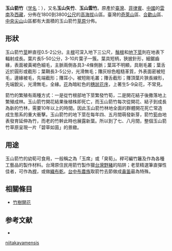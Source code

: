 {{noteTA
|1=zh-cn:玉山竹属;zh-tw:玉山箭竹屬
}}
{{Speciesbox
| image = Yushania niitakayamensis in Hehuanshan 07-03-2008.JPG
| image_width = 200px
| genus = Yushania
| species = niitakayamensis
| authority = ([[Hayata|Hayata]]) [[耿伯介|Keng]] f., 1957
}}

'''玉山箭竹'''（[[学名|学名]]：{{lang|la|''Yushania niitakayamensis''}}），又名'''玉山矢竹'''、'''玉山雲竹'''。原產於[[臺灣|臺灣]]、[[菲律賓|菲律賓]]、[[中國|中國]]的[[雲南|雲南]]及[[西藏|西藏]]，分佈在1800到3800[[公尺|公尺]]的[[海拔|高海拔]]山區。臺灣的[[奇萊山|奇萊山]]區、[[合歡山|合歡山]]區、[[中央尖山|中央尖山]]山區都有大面積的玉山箭竹[[草原|草原]]分佈。

==形狀==
玉山箭竹[[莖|莖]]幹直徑0.5-2公分。主[[根|根]]可深入地下三公尺，[[鬚根|鬚根]]和[[地下莖|地下莖]]則在地表下輻射成長。葉片長5-50公分，3-10片葉子一簇。葉具短柄，狹披針形，細鋸齒緣，表面被黃褐色細毛，主脈兩側各具3-4條側脈；葉耳不明顯，具剛毛叢；葉舌近於圓形或截形；葉鞘長3-5公分，光滑無毛；籜灰棕色粗糙革質，外表面密被短毛，邊緣被毛，先端截形；籜耳小，被短剛毛叢；籜舌截形；籜頂葉片狹長線形，先端銳尖，光滑無毛，全緣。[[花|花]]為暗紅色的[[花序|穗狀花序]]，上著生5-9朵花，不常見。

箭竹的繁殖有兩種方式：一是從竹根部地下莖繁發竹筍，二是開花結子後撒落地上繁殖成林。玉山箭竹開花結果後植株即死亡，而玉山箭竹每次從開花、結子到成長為新的竹林，需要10年以上的時間。因此玉山箭竹林地全面的群體開花死亡常造成生態系的重大衝擊。玉山箭竹的地下莖在每年四、五月間萌發新芽，箭竹[[筍|筍]]由地表發育延伸為竹，而老的竹幹此時也展露新葉。所以到了七、八月間，整個玉山箭竹草原呈現一片「碧草如茵」的景緻。

==用途==
玉山箭竹的幼筍可食用，一般稱之為「玉席」或「臭筍」。稈可編竹籬及作為各種工藝品的製作材料。台灣原住民用箭竹製作獵[[台灣野豬|台灣野豬]]的陷阱；老莖精選筆直彈性佳者，可作為[[桿|桿]]，或做[[織布乾|織布乾]]。[[台中|台中]][[布農族|布農族]]取箭竹去節做成[[鼻笛|鼻笛]]最為特殊。

==相關條目==
*[[竹樹開花|竹樹開花]]

== 参考文献 ==
{{refbegin}}
* {{CPNI| zh=玉山竹 | id=233-05134 | binomial=Yushania niitakayamensis | authority=(Hayata) Keng f. | var= | accessdate=2013-01-18}}
{{refend}}
{{Taxonbar|from=Q3206287}}

[[Category:玉山竹属|niitakayamensis]]